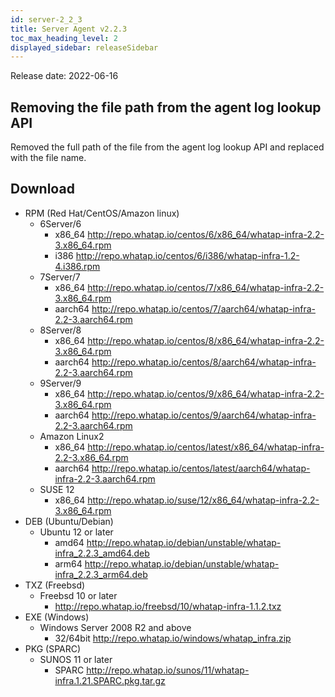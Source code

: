 ```yaml
---
id: server-2_2_3
title: Server Agent v2.2.3
toc_max_heading_level: 2
displayed_sidebar: releaseSidebar
---
```


Release date: 2022-06-16

## Removing the file path from the agent log lookup API

Removed the full path of the file from the agent log lookup API and replaced with the file name.

## Download

-   RPM (Red Hat/CentOS/Amazon linux)
    -   6Server/6 
        -   x86_64 http://repo.whatap.io/centos/6/x86_64/whatap-infra-2.2-3.x86_64.rpm 
        -   i386 http://repo.whatap.io/centos/6/i386/whatap-infra-1.2-4.i386.rpm
    -   7Server/7 
        -   x86_64 http://repo.whatap.io/centos/7/x86_64/whatap-infra-2.2-3.x86_64.rpm 
        -   aarch64 http://repo.whatap.io/centos/7/aarch64/whatap-infra-2.2-3.aarch64.rpm
    -   8Server/8 
        -   x86_64 http://repo.whatap.io/centos/8/x86_64/whatap-infra-2.2-3.x86_64.rpm 
        -   aarch64 http://repo.whatap.io/centos/8/aarch64/whatap-infra-2.2-3.aarch64.rpm
    -   9Server/9 
        -   x86_64 http://repo.whatap.io/centos/9/x86_64/whatap-infra-2.2-3.x86_64.rpm 
        -   aarch64 http://repo.whatap.io/centos/9/aarch64/whatap-infra-2.2-3.aarch64.rpm
    -   Amazon Linux2
        -   x86_64 http://repo.whatap.io/centos/latest/x86_64/whatap-infra-2.2-3.x86_64.rpm 
        -   aarch64 http://repo.whatap.io/centos/latest/aarch64/whatap-infra-2.2-3.aarch64.rpm
    -   SUSE 12
        -   x86_64 http://repo.whatap.io/suse/12/x86_64/whatap-infra-2.2-3.x86_64.rpm
-   DEB (Ubuntu/Debian)
    -   Ubuntu 12 or later
        -   amd64 http://repo.whatap.io/debian/unstable/whatap-infra_2.2.3_amd64.deb
        -   arm64 http://repo.whatap.io/debian/unstable/whatap-infra_2.2.3_arm64.deb
-   TXZ (Freebsd)
    -   Freebsd 10 or later
        -   http://repo.whatap.io/freebsd/10/whatap-infra-1.1.2.txz
-   EXE (Windows)
    -   Windows Server 2008 R2 and above
        -   32/64bit http://repo.whatap.io/windows/whatap_infra.zip
-   PKG (SPARC)
    -   SUNOS 11 or later
        -   SPARC http://repo.whatap.io/sunos/11/whatap-infra.1.21.SPARC.pkg.tar.gz

